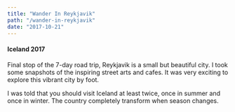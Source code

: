 ```yaml
---
title: "Wander In Reykjavik"
path: "/wander-in-reykjavik"
date: "2017-10-21"
---
```



#### Iceland 2017

<ZoomImage src={camera} caption="Hello World" />

Final stop of the 7-day road trip, Reykjavik is a small but beautiful city. I took some snapshots of the inspiring street arts and cafes. It was very exciting to explore this vibrant city by foot.

I was told that you should visit Iceland at least twice, once in summer and once in winter. The country completely transform when season changes.
